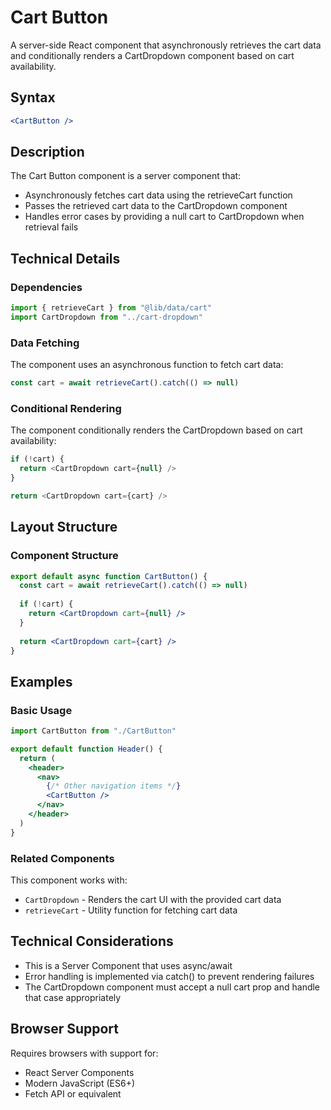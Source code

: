 # Cart Button

A server-side React component that asynchronously retrieves the cart data and conditionally renders a CartDropdown component based on cart availability.

## Syntax

```jsx copy
<CartButton />
```

## Description

The Cart Button component is a server component that:
- Asynchronously fetches cart data using the retrieveCart function
- Passes the retrieved cart data to the CartDropdown component
- Handles error cases by providing a null cart to CartDropdown when retrieval fails

## Technical Details

### Dependencies

```javascript copy
import { retrieveCart } from "@lib/data/cart"
import CartDropdown from "../cart-dropdown"
```

### Data Fetching

The component uses an asynchronous function to fetch cart data:

```javascript copy
const cart = await retrieveCart().catch(() => null)
```

### Conditional Rendering

The component conditionally renders the CartDropdown based on cart availability:

```javascript copy
if (!cart) {
  return <CartDropdown cart={null} />
}

return <CartDropdown cart={cart} />
```

## Layout Structure

### Component Structure
```jsx copy
export default async function CartButton() {
  const cart = await retrieveCart().catch(() => null)
  
  if (!cart) {
    return <CartDropdown cart={null} />
  }
  
  return <CartDropdown cart={cart} />
}
```

## Examples

### Basic Usage
```jsx copy
import CartButton from "./CartButton"

export default function Header() {
  return (
    <header>
      <nav>
        {/* Other navigation items */}
        <CartButton />
      </nav>
    </header>
  )
}
```

### Related Components

This component works with:
- `CartDropdown` - Renders the cart UI with the provided cart data
- `retrieveCart` - Utility function for fetching cart data

## Technical Considerations

- This is a Server Component that uses async/await
- Error handling is implemented via catch() to prevent rendering failures
- The CartDropdown component must accept a null cart prop and handle that case appropriately

## Browser Support

Requires browsers with support for:
- React Server Components
- Modern JavaScript (ES6+)
- Fetch API or equivalent